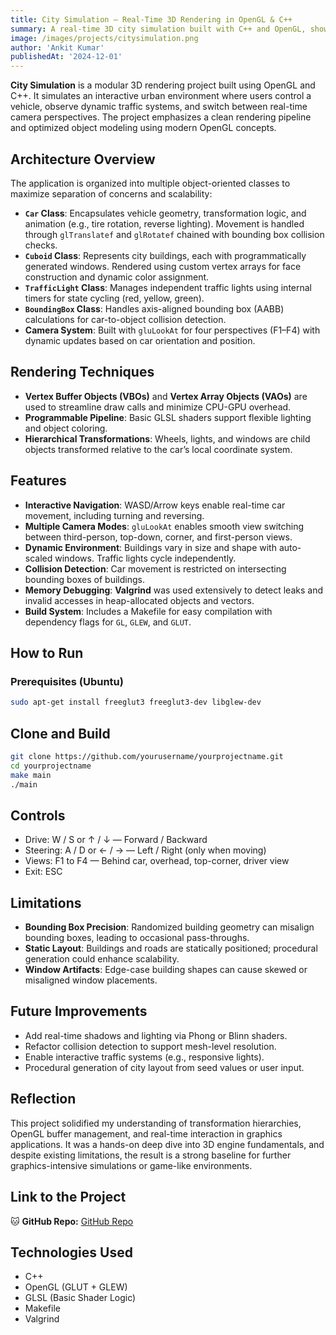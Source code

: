 ```yaml
---
title: City Simulation – Real-Time 3D Rendering in OpenGL & C++
summary: A real-time 3D city simulation built with C++ and OpenGL, showcasing modular design, dynamic camera controls, bounding-box collisions, and programmable rendering pipelines using VAOs/VBOs and shaders.
image: /images/projects/citysimulation.png
author: 'Ankit Kumar'
publishedAt: '2024-12-01'
---
```


**City Simulation** is a modular 3D rendering project built using OpenGL and C++. It simulates an interactive urban environment where users control a vehicle, observe dynamic traffic systems, and switch between real-time camera perspectives. The project emphasizes a clean rendering pipeline and optimized object modeling using modern OpenGL concepts.

## Architecture Overview

The application is organized into multiple object-oriented classes to maximize separation of concerns and scalability:

- **`Car` Class**: Encapsulates vehicle geometry, transformation logic, and animation (e.g., tire rotation, reverse lighting). Movement is handled through `glTranslatef` and `glRotatef` chained with bounding box collision checks.
- **`Cuboid` Class**: Represents city buildings, each with programmatically generated windows. Rendered using custom vertex arrays for face construction and dynamic color assignment.
- **`TrafficLight` Class**: Manages independent traffic lights using internal timers for state cycling (red, yellow, green).
- **`BoundingBox` Class**: Handles axis-aligned bounding box (AABB) calculations for car-to-object collision detection.
- **Camera System**: Built with `gluLookAt` for four perspectives (F1–F4) with dynamic updates based on car orientation and position.

## Rendering Techniques

- **Vertex Buffer Objects (VBOs)** and **Vertex Array Objects (VAOs)** are used to streamline draw calls and minimize CPU-GPU overhead.
- **Programmable Pipeline**: Basic GLSL shaders support flexible lighting and object coloring.
- **Hierarchical Transformations**: Wheels, lights, and windows are child objects transformed relative to the car’s local coordinate system.

## Features

- **Interactive Navigation**: WASD/Arrow keys enable real-time car movement, including turning and reversing.
- **Multiple Camera Modes**: `gluLookAt` enables smooth view switching between third-person, top-down, corner, and first-person views.
- **Dynamic Environment**: Buildings vary in size and shape with auto-scaled windows. Traffic lights cycle independently.
- **Collision Detection**: Car movement is restricted on intersecting bounding boxes of buildings.
- **Memory Debugging**: **Valgrind** was used extensively to detect leaks and invalid accesses in heap-allocated objects and vectors.
- **Build System**: Includes a Makefile for easy compilation with dependency flags for `GL`, `GLEW`, and `GLUT`.

## How to Run

### Prerequisites (Ubuntu)
```bash
sudo apt-get install freeglut3 freeglut3-dev libglew-dev
```

## Clone and Build
```bash
git clone https://github.com/yourusername/yourprojectname.git
cd yourprojectname
make main
./main
```

## Controls
- Drive: W / S or ↑ / ↓ — Forward / Backward
- Steering: A / D or ← / → — Left / Right (only when moving)
- Views: F1 to F4 — Behind car, overhead, top-corner, driver view
- Exit: ESC

## Limitations
- **Bounding Box Precision**: Randomized building geometry can misalign bounding boxes, leading to occasional pass-throughs.
- **Static Layout**: Buildings and roads are statically positioned; procedural generation could enhance scalability.
- **Window Artifacts**: Edge-case building shapes can cause skewed or misaligned window placements.

## Future Improvements
- Add real-time shadows and lighting via Phong or Blinn shaders.
- Refactor collision detection to support mesh-level resolution.
- Enable interactive traffic systems (e.g., responsive lights).
- Procedural generation of city layout from seed values or user input.

## Reflection
This project solidified my understanding of transformation hierarchies, OpenGL buffer management, and real-time interaction in graphics applications. It was a hands-on deep dive into 3D engine fundamentals, and despite existing limitations, the result is a strong baseline for further graphics-intensive simulations or game-like environments.

## Link to the Project
🐱 **GitHub Repo:** [GitHub Repo](https://github.com/ankitkumaratg6041/opengl-city)

## Technologies Used
- C++
- OpenGL (GLUT + GLEW)
- GLSL (Basic Shader Logic)
- Makefile
- Valgrind
